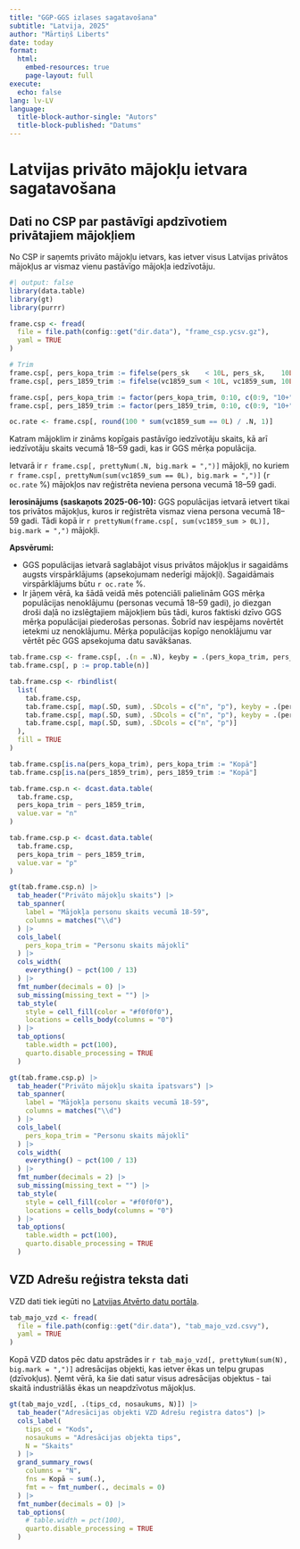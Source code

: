 ```yaml
---
title: "GGP-GGS izlases sagatavošana"
subtitle: "Latvija, 2025"
author: "Mārtiņš Liberts"
date: today
format:
  html:
    embed-resources: true
    page-layout: full
execute:
  echo: false
lang: lv-LV
language: 
  title-block-author-single: "Autors"
  title-block-published: "Datums"
---
```


# Latvijas privāto mājokļu ietvara sagatavošana

## Dati no CSP par pastāvīgi apdzīvotiem privātajiem mājokļiem

No CSP ir saņemts privāto mājokļu ietvars, kas ietver visus Latvijas privātos mājokļus ar vismaz vienu pastāvīgo mājokļa iedzīvotāju.

```r
#| output: false
library(data.table)
library(gt)
library(purrr)

frame.csp <- fread(
  file = file.path(config::get("dir.data"), "frame_csp.ycsv.gz"),
  yaml = TRUE
)

# Trim
frame.csp[, pers_kopa_trim := fifelse(pers_sk    < 10L, pers_sk,    10L)]
frame.csp[, pers_1859_trim := fifelse(vc1859_sum < 10L, vc1859_sum, 10L)]

frame.csp[, pers_kopa_trim := factor(pers_kopa_trim, 0:10, c(0:9, "10+"))]
frame.csp[, pers_1859_trim := factor(pers_1859_trim, 0:10, c(0:9, "10+"))]

oc.rate <- frame.csp[, round(100 * sum(vc1859_sum == 0L) / .N, 1)]
```

Katram mājoklim ir zināms kopīgais pastāvīgo iedzīvotāju skaits, kā arī iedzīvotāju skaits vecumā 18--59 gadi, kas ir GGS mērķa populācija.

Ietvarā ir `r frame.csp[, prettyNum(.N, big.mark = ",")]` mājokļi, no kuriem `r frame.csp[, prettyNum(sum(vc1859_sum == 0L), big.mark = ",")]` (`r oc.rate` %) mājokļos nav reģistrēta neviena persona vecumā 18--59 gadi.

**Ierosinājums (saskaņots 2025-06-10):** GGS populācijas ietvarā ietvert tikai tos privātos mājokļus, kuros ir reģistrēta vismaz viena persona vecumā 18--59 gadi. Tādi kopā ir `r prettyNum(frame.csp[, sum(vc1859_sum > 0L)], big.mark = ",")` mājokļi.

**Apsvērumi:**

- GGS populācijas ietvarā saglabājot visus privātos mājokļus ir sagaidāms augsts virspārklājums (apsekojumam nederīgi mājokļi). Sagaidāmais virspārklājums būtu `r oc.rate` %.
- Ir jāņem vērā, ka šādā veidā mēs potenciāli palielinām GGS mērķa populācijas nenoklājumu (personas vecumā 18--59 gadi), jo diezgan droši daļā no izslēgtajiem mājokļiem būs tādi, kuros faktiski dzīvo GGS mērķa populācijai piederošas personas. Šobrīd nav iespējams novērtēt ietekmi uz nenoklājumu. Mērķa populācijas kopīgo nenoklājumu var vērtēt pēc GGS apsekojuma datu savākšanas.

```r
tab.frame.csp <- frame.csp[, .(n = .N), keyby = .(pers_kopa_trim, pers_1859_trim)]
tab.frame.csp[, p := prop.table(n)]

tab.frame.csp <- rbindlist(
  list(
    tab.frame.csp,
    tab.frame.csp[, map(.SD, sum), .SDcols = c("n", "p"), keyby = .(pers_kopa_trim)],
    tab.frame.csp[, map(.SD, sum), .SDcols = c("n", "p"), keyby = .(pers_1859_trim)],
    tab.frame.csp[, map(.SD, sum), .SDcols = c("n", "p")]
  ),
  fill = TRUE
)

tab.frame.csp[is.na(pers_kopa_trim), pers_kopa_trim := "Kopā"]
tab.frame.csp[is.na(pers_1859_trim), pers_1859_trim := "Kopā"]

tab.frame.csp.n <- dcast.data.table(
  tab.frame.csp,
  pers_kopa_trim ~ pers_1859_trim,
  value.var = "n"
)

tab.frame.csp.p <- dcast.data.table(
  tab.frame.csp,
  pers_kopa_trim ~ pers_1859_trim,
  value.var = "p"
)

gt(tab.frame.csp.n) |>
  tab_header("Privāto mājokļu skaits") |>
  tab_spanner(
    label = "Mājokļa personu skaits vecumā 18-59",
    columns = matches("\\d")
  ) |>
  cols_label(
    pers_kopa_trim = "Personu skaits mājoklī"
  ) |>
  cols_width(
    everything() ~ pct(100 / 13)
  ) |>
  fmt_number(decimals = 0) |>
  sub_missing(missing_text = "") |>
  tab_style(
    style = cell_fill(color = "#f0f0f0"),
    locations = cells_body(columns = "0")
  ) |>
  tab_options(
    table.width = pct(100),
    quarto.disable_processing = TRUE
  )

gt(tab.frame.csp.p) |>
  tab_header("Privāto mājokļu skaita īpatsvars") |>
  tab_spanner(
    label = "Mājokļa personu skaits vecumā 18-59",
    columns = matches("\\d")
  ) |>
  cols_label(
    pers_kopa_trim = "Personu skaits mājoklī"
  ) |>
  cols_width(
    everything() ~ pct(100 / 13)
  ) |>
  fmt_number(decimals = 2) |>
  sub_missing(missing_text = "") |>
  tab_style(
    style = cell_fill(color = "#f0f0f0"),
    locations = cells_body(columns = "0")
  ) |>
  tab_options(
    table.width = pct(100),
    quarto.disable_processing = TRUE
  )
```

## VZD Adrešu reģistra teksta dati

VZD dati tiek iegūti no [Latvijas Atvērto datu portāla](https://data.gov.lv/dati/lv/dataset/valsts-adresu-registra-informacijas-sistemas-atvertie-dati/resource/1d3cbdf2-ee7d-4743-90c7-97d38824d0bf).

```r
tab_majo_vzd <- fread(
  file = file.path(config::get("dir.data"), "tab_majo_vzd.csvy"),
  yaml = TRUE
)
```

Kopā VZD datos pēc datu apstrādes ir `r tab_majo_vzd[, prettyNum(sum(N), big.mark = ",")]` adresācijas objekti, kas ietver ēkas un telpu grupas (dzīvokļus). Ņemt vērā, ka šie dati satur visus adresācijas objektus - tai skaitā industriālās ēkas un neapdzīvotus mājokļus.

```r
gt(tab_majo_vzd[, .(tips_cd, nosaukums, N)]) |>
  tab_header("Adresācijas objekti VZD Adrešu reģistra datos") |>
  cols_label(
    tips_cd = "Kods",
    nosaukums = "Adresācijas objekta tips",
    N = "Skaits"
  ) |>
  grand_summary_rows(
    columns = "N",
    fns = Kopā ~ sum(.),
    fmt = ~ fmt_number(., decimals = 0)
  ) |>
  fmt_number(decimals = 0) |>
  tab_options(
    # table.width = pct(100),
    quarto.disable_processing = TRUE
  )
```
